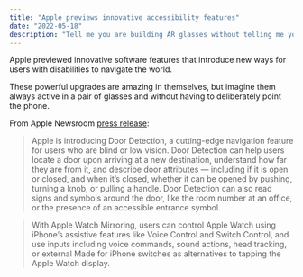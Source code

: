 ```yaml
---
title: "Apple previews innovative accessibility features"
date: "2022-05-18"
description: "Tell me you are building AR glasses without telling me you are building AR glasses?"
---
```


Apple previewed innovative software features that introduce new ways for users with disabilities to navigate the world.

These powerful upgrades are amazing in themselves, but imagine them always active in a pair of glasses and without having to deliberately point the phone.

From Apple Newsroom [press release](https://www.apple.com/newsroom/2022/05/apple-previews-innovative-accessibility-features):

> Apple is introducing Door Detection, a cutting-edge navigation feature for users who are blind or low vision. Door Detection can help users locate a door upon arriving at a new destination, understand how far they are from it, and describe door attributes — including if it is open or closed, and when it’s closed, whether it can be opened by pushing, turning a knob, or pulling a handle. Door Detection can also read signs and symbols around the door, like the room number at an office, or the presence of an accessible entrance symbol.

> With Apple Watch Mirroring, users can control Apple Watch using iPhone’s assistive features like Voice Control and Switch Control, and use inputs including voice commands, sound actions, head tracking, or external Made for iPhone switches as alternatives to tapping the Apple Watch display.
